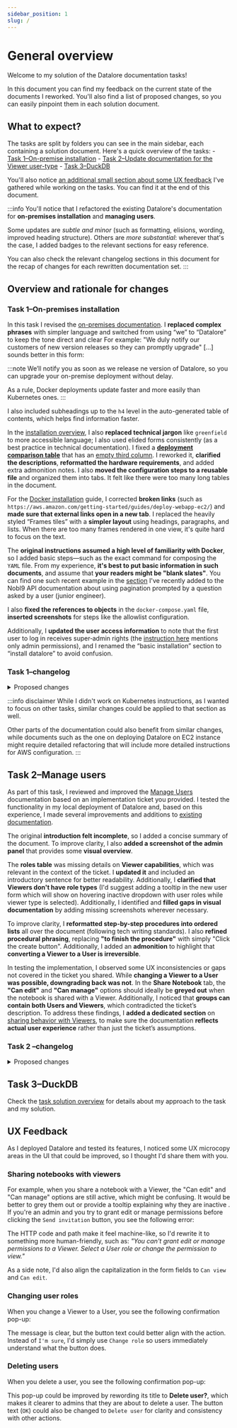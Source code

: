 ```yaml
---
sidebar_position: 1
slug: /
---
```


# General overview

Welcome to my solution of the Datalore documentation tasks!

In this document you can find my feedback on the current state of the documents I reworked. You'll also find a list of proposed changes, so you can easily pinpoint them in each solution document.

## What to expect?

The tasks are split by folders you can see in the main sidebar, each containing a solution document. Here's a quick overview of the tasks:
    - [Task 1–On-premise installation](/datalore/task-1)
    - [Task 2–Update documentation for the Viewer user-type](/datalore/task-2)
    - [Task 3–DuckDB](/datalore/task-3)

You'll also notice [an additional small section about some UX feedback](/datalore/#ux-feedback) I've gathered while working on the tasks. You can find it at the end of this document.

:::info
You'll notice that I refactored the existing Datalore's documentation for **on-premises installation** and **managing users**.

Some updates are *subtle and minor* (such as formatting, elisions, wording, improved heading structure). Others are *more substantial*: wherever that's the case, I added <MajorUpdate/> badges to the relevant sections for easy reference.

You can also check the relevant changelog sections in this document for the recap of changes for each rewritten documentation set.
:::

## Overview and rationale for changes

### Task 1–On-premises installation

In this task I revised the [on-premises documentation](/datalore/task-1/). I **replaced complex phrases** with simpler language and switched from using “we” to “Datalore” to keep the tone direct and clear For example: "We duly notify our customers of new version releases so they can promptly upgrade" [...] sounds better in this form:

:::note
We’ll notify you as soon as we release ne version of Datalore, so you can upgrade your on-premise deployment without delay.

As a rule, Docker deployments update faster and more easily than Kubernetes ones.
:::

I also included subheadings up to the `h4` level in the auto-generated table of contents, which helps find information faster.

In the [installation overview](/datalore/task-1/), I also **replaced technical jargon** like `greenfield` to more accessible language; I also used elided forms consistently (as a best practice in technical documentation). I fixed a [**deployment comparison table**](/datalore/task-1/#set-up-infrastructure--choose-an-installation-method-) that has an [empty third column](https://www.jetbrains.com/help/datalore/datalore-on-premises.html#installation-process-overview). I reworked it, **clarified the descriptions**, **reformatted the hardware requirements**, and added extra admonition notes. I also **moved the configuration steps to a reusable file** and organized them into tabs. It felt like there were too many long tables in the document.

For the [Docker installation](/datalore/task-1/docker) guide, I corrected **broken links** (such as `https://aws.amazon.com/getting-started/guides/deploy-webapp-ec2/`) and **made sure that external links open in a new tab**. I replaced the heavily styled “Frames tiles” with a **simpler layout** using headings, paragraphs, and lists. When there are too many frames rendered in one view, it's quite hard to focus on the text.

The **original instructions assumed a high level of familiarity with Docker**, so I added basic steps—such as the exact command for composing the `YAML` file. From my experience, **it's best to put basic information in such documents**, and assume that **your readers might be "blank slates"**. You can find one such recent example in the [section](https://docs.nobl9.com/api/slo-v2#tag/SLO/paths/~1slos/get) I've recently added to the Nobl9 API documentation about using pagination prompted by a question asked by a user (junior engineer).

I also **fixed the references to objects** in the `docker-compose.yaml` file, **inserted screenshots** for steps like the allowlist configuration.

Additionally, I **updated the user access information** to note that the first user to log in receives super‑admin rights (the [instruction here](https://www.jetbrains.com/help/datalore/install-datalore-on-premises-using-docker.html#-ov5yay_37) mentions only admin permissions), and I renamed the “basic installation” section to “install datalore” to avoid confusion.

### Task 1–changelog

<details>
    <summary>Proposed changes</summary>

**General changes**
- Refactored bulky wording for clarity
- Replaced "we" with "Datalore"
- Added a table of contents with subheadings up to h4
- Added tags

**Installation Overview**
- Replaced jargon with simpler terms
- Fixed a broken table by recoding it, simplifying descriptions, and reformatting hardware requirements
- Moved configuration steps to a reusable file and organized them into separate tabs for optional and required settings

**Docker Installation**
- Fixed broken links and ensured all have the `target="_blank"` attribute
- Replaced styled frames with simple headings, paragraphs, and lists
- Added basic command details for composing the YAML file and clarified instructions
- Corrected YAML references in the `docker-compose.yaml` file
- Added screenshots for allowlist configuration
- Included instructions for testing the deployment locally
- Updated user role information to indicate the first user gets super-admin rights
- Renamed "basic installation" to "install datalore"

</details>

:::info disclaimer
While I didn't work on Kubernetes instructions, as I wanted to focus on other tasks, similar changes could be applied to that section as well.

Other parts of the documentation could also benefit from similar changes, while documents such as the one on deploying Datalore on EC2 instance might require detailed refactoring that will include more detailed instructions for AWS configuration.
:::

## Task 2–Manage users

As part of this task, I  reviewed and improved the [Manage Users](https://www.jetbrains.com/help/datalore/manage-users.html#i7dhuxw_1) documentation based on an implementation ticket you provided. I tested the functionality in my local deployment of Datalore and, based on this experience, I made several improvements and additions to [existing documentation](/datalore/task-2/).

The original **introduction felt incomplete**, so I added a concise summary of the document. To improve clarity, I also **added a screenshot of the admin panel** that provides some **visual overview**.

The **roles table** was missing details on **Viewer capabilities**, which was relevant in the context of the ticket. I **updated it** and included an introductory sentence for better readability. Additionally, I **clarified that Viewers don't have role types** (I'd suggest adding a tooltip in the new user form which will show on hovering inactive dropdown with user roles while viewer type is selected). Additionally, I identified and **filled gaps in visual documentation** by adding missing screenshots wherever necessary.

To improve clarity, I **reformatted step-by-step procedures into ordered lists** all over the document (following tech writing standards). I also **refined procedural phrasing**, replacing **"to finish the procedure"** with simply "Click the create button". Additionally, I added an **admonition** to highlight that **converting a Viewer to a User is irreversible**.

In testing the implementation, I observed some UX inconsistencies or gaps not covered in the ticket you shared. While **changing a Viewer to a User was possible, downgrading back was not**. In the **Share Notebook** tab, the **"Can edit"** and **"Can manage"** options should ideally be **greyed out** when the notebook is shared with a Viewer. Additionally, I noticed that **groups can contain both Users and Viewers**, which contradicted the ticket’s description. To address these findings, I **added a dedicated section** on [sharing behavior with Viewers](/datalore/task-2/#managing-and-sharing-resources-with-viewers), to make sure the documentation **reflects actual user experience** rather than just the ticket’s assumptions.

### Task 2 –changelog

<details>
    <summary>Proposed changes</summary>

- Refined introduction into a one-sentence summary
- Added a screenshot of the admin panel for visual clarity
- Reformatted step-by-step procedures into ordered lists
- Improved procedural phrasing for clarity
- Updated roles table to include Viewer capabilities
- Clarified that Viewers don’t have role types
- Added an admonition about irreversible Viewer-to-User change
- Added missing screenshots for better visual documentation
- Created a dedicated section on sharing behavior with Viewers
- Noted that downgrading a User back to a Viewer isn't possible
- Identified that groups can contain both Users and Viewers
- Added tags

</details>

## Task 3–DuckDB

Check the [task solution overview](/datalore/task-3/) for details about my approach to the task and my solution.

## UX Feedback

As I deployed Datalore and tested its features, I noticed some UX microcopy areas in the UI that could be improved, so I thought I'd share them with you.

### Sharing notebooks with viewers

For example, when you share a notebook with a Viewer, the "Can edit" and "Can manage" options are still active, which might be confusing. It would be better to grey them out or provide a tooltip explaining why they are inactive . If you're an admin and you try to grant edit or manage permissions before clicking the `Send invitation` button, you see the following error:

<Zoom src="/datalore/img/ux/ux-1.png" width="40%" alt="Error message when trying to grant edit or manage permissions to a Viewer"/>

The HTTP code and path make it feel machine-like, so I'd rewrite it to something more human-friendly, such as: *"You can't grant edit or manage permissions to a Viewer. Select a User role or change the permission to view."*

As a side note, I'd also align the capitalization in the form fields to `Can view` and `Can edit`.

### Changing user roles

When you change a Viewer to a User, you see the following confirmation pop-up:

<Zoom src="/datalore/img/ux/ux-2.png" width="40%" alt="Confirmation pop-up when changing a Viewer to a User"/>

The message is clear, but the button text could better align with the action. Instead of `I'm sure`, I'd simply use `Change role` so users immediately understand what the button does.

### Deleting users

When you delete a user, you see the following confirmation pop-up:

<Zoom src="/datalore/img/ux/ux-3.png" width="40%" alt="Confirmation pop-up when deleting a user"/>

This pop-up could be improved by rewording its title to **Delete user?**, which makes it clearer to admins that they are about to delete a user. The button text (`OK`) could also be changed to `Delete user` for clarity and consistency with other actions.